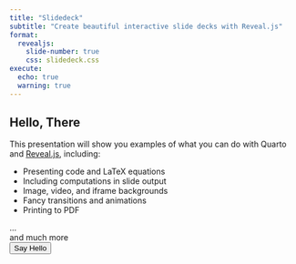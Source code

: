 ```yaml
---
title: "Slidedeck"
subtitle: "Create beautiful interactive slide decks with Reveal.js"
format:
  revealjs: 
    slide-number: true
    css: slidedeck.css
execute:
  echo: true
  warning: true    
---
```


## Hello, There

This presentation will show you examples of what you can do with Quarto and [Reveal.js](https://revealjs.com), including:

-   Presenting code and LaTeX equations
-   Including computations in slide output
-   Image, video, and iframe backgrounds
-   Fancy transitions and animations
-   Printing to PDF

...<div class="foo">and much more</div>

<form>  
  <input type="button" value="Say Hello" onclick="msg()"/>  
</form> 

<script type="text/javascript" src="https://raw.githubusercontent.com/vanHeemstraSystems/quarto-revealjs/main/slidedeck.js"></script>
